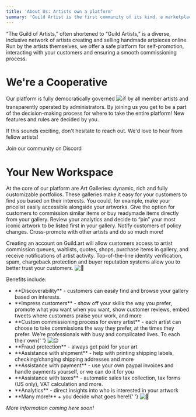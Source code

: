 ```yaml
---
title: 'About Us: Artists own a platform'
summary: 'Guild Artist is the first community of its kind, a marketplace + portfolio + commissions platform owned by member artists. Inspired by coops like @comraderycoop and the open-source community, our platform is driven by discussions between artists and a democratic voting process.'
---
```


“The Guild of Artists,” often shortened to “Guild Artists,” is a diverse, inclusive network of artists creating and selling handmade artpieces online. Run by the artists themselves, we offer a safe platform for self-promotion, interacting with your customers and ensuring a smooth commissioning process.

# We're a Cooperative

Our platform is fully democratically governed <img className="emoji" draggable="false" alt="✌️" src="https://twemoji.maxcdn.com/v/13.1.0/svg/270c.svg"/> by all member artists and transparently operated by administrators. By joining us you get to be a part of the decision-making process for where to take the entire platform! New features and rules are decided by you.

If this sounds exciting, don't hesitate to reach out. We'd love to hear from fellow artists!


<LinkTo href="https://join.guild.art/">Join our community on Discord</LinkTo>

# Your New Workspace

At the core of our platform are Art Galleries: dynamic, rich and fully customizable portfolios. These galleries make it easy for your customers to find you based on their interests. You could, for example, make your pricelist easily accessible alongside your artworks. Give the option for customers to commission similar items or buy readymade items directly from your gallery. Review your analytics and decide to “pin” your most iconic artwork to be listed first in your gallery. Notify customers of policy changes. Cross-promote with other artists and do so much more!

Creating an account on Guild.art will allow customers access to artist commission queues, waitlists, quotes, shops, purchase items in gallery, and receive notifications of artist activity. Top-of-the-line identity verification, spam, chargeback protection and buyer reputation systems allow you to better trust your customers. <img className="emoji" draggable="false" alt="🤝" src="https://twemoji.maxcdn.com/v/13.1.0/svg/1f91d.svg"/>

Benefits include:

<div className="not-prose">
  <ul className="checklist">
    <li>
      **Discoverability** - customers can easily find and browse your gallery based on interests.
    </li>
    <li>
      **Impress customers** - show off your skills the way you prefer, promote what you want when
      you want, show customer reviews, embed tweets where customers praise your work, and more
    </li>
    <li>
      **Custom commissioning process for every artist** - each artist can choose to take commissions
      the way they prefer, at the times they prefer. We’re professionals with busy and complicated
      lives. To each their own{' '}
      <img
        className="emoji"
        draggable="false"
        alt="😉"
        src="https://twemoji.maxcdn.com/v/13.1.0/svg/1f609.svg"
      />
    </li>
    <li>**Fraud protection** - always get paid for your art</li>
    <li>
      **Assistance with shipment** - help with printing shipping labels, checking/changing shipping
      addresses and more
    </li>
    <li>
      **Assistance with payment** - use your own paypal invoices and handle payments yourself, or we
      can do it for you
    </li>
    <li>
      **Assistance with taxes** - automatic sales tax collection, tax forms (US only), VAT
      calculation and more.
    </li>
    <li>**Analytics** - direct insights into who is interested in your artwork</li>
    <li>
      **Many more!** + you decide what goes here!{' '}
      <img
        className="emoji"
        draggable="false"
        alt="🤩"
        src="https://twemoji.maxcdn.com/v/13.1.0/svg/1f929.svg"
      />
    </li>
  </ul>
</div>

_More information coming here soon!_
